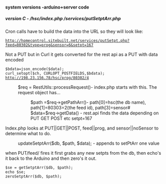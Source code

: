 ====system versions -arduino+server code====
=====version C - /hsc/index.php /services/putSetptArr.php =====
Cron calls have to build the data into the URL so they will look like:
 http://homecontrol.sitebuilt.net/services/putSetpt.php?feed=80302&type=prog&sensor=6&setpt=167
Not a PUT but in Curl it gets converted for the rest api as a PUT with data encoded  
 $bdata=json_encode($data);   
 curl_setopt($ch, CURLOPT_POSTFIELDS,$bdata);
 http://198.23.156.78/hsc/prog/80302/4
:$req = RestUtils::processRequest()- index.php starts with this. The request object has...
::$path =$req->getPathArr()-  path[0]=hsc(the db name), path[1]=80303=2(the feed id), path[3]=sensor#
::$data=$req->getData() - rest.api finds the data depending on PUT GET POST etc setpt=167
Index.php looks at PUT||GET||POST, feed||prog, and sensor||noSensor to determine what to do.

:updateSetptArr($db, $path, $data); - appends to setPtArr one value	
when PUT/feed/ fires it first grabs any new setpts from the db, then echo's it back to the Arduino and then zero's it out. 				
 $se = getSetptArr($db, $path);
 echo $se;
 zeroSetptArr($db, $path);